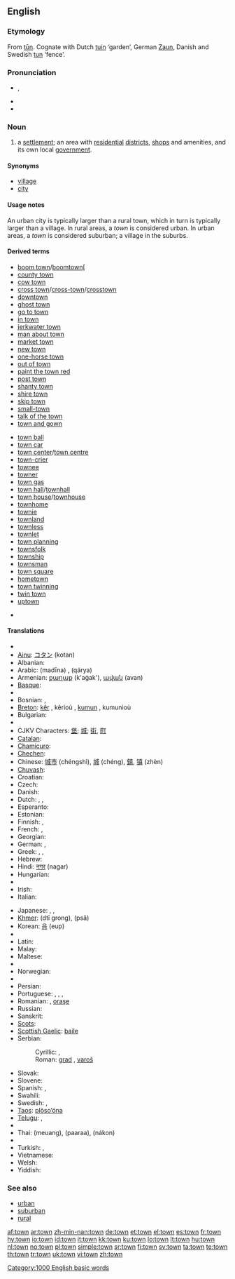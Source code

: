 ==English==

{{rank|show|terms|sort|435|town|dark|ye|common}}

===Etymology===
From {{etyl|ang}} [[tun|tūn]]. Cognate with Dutch [[tuin]] ‘garden’, German [[Zaun]], Danish and Swedish [[tun]] ‘fence’.

===Pronunciation===
* {{IPA|/taʊ̯n/}}, {{SAMPA|/taUn/}}
* {{audio|en-us-town.ogg|Audio (US)}}
* {{rhymes|aʊn}}

===Noun===
{{wikipedia}}
{{en-noun}}

# a [[settlement]]; an area with [[residential]] [[district]]s, [[shop]]s and amenities, and its own local [[government]].

====Synonyms====
* [[village]]
* [[city]]

====Usage notes====
An urban city is typically larger than a rural town, which in turn is typically larger than a village. In rural areas, a ''town'' is considered urban. In urban areas, a ''town'' is considered suburban; a village in the suburbs.

====Derived terms====
{{rel-top|Derived terms}}
* [[boom town]]/[[boomtown]][
* [[county town]]
* [[cow town]]
* [[cross town]]/[[cross-town]]/[[crosstown]]
* [[downtown]]
* [[ghost town]]
* [[go to town]]
* [[in town]]
* [[jerkwater town]]
* [[man about town]]
* [[market town]]
* [[new town]]
* [[one-horse town]]
* [[out of town]]
* [[paint the town red]]
* [[post town]]
* [[shanty town]]
* [[shire town]]
* [[skip town]]
* [[small-town]]
* [[talk of the town]]
* [[town and gown]]
{{rel-mid}}
* [[town ball]]
* [[town car]]
* [[town center]]/[[town centre]]
* [[town-crier]]
* [[townee]]
* [[towner]]
* [[town gas]]
* [[town hall]]/[[townhall]]
* [[town house]]/[[townhouse]]
* [[townhome]]
* [[townie]]
* [[townland]]
* [[townless]]
* [[townlet]]
* [[town planning]]
* [[townsfolk]]
* [[township]]
* [[townsman]]
* [[town square]]
* [[hometown]]
* [[town twinning]]
* [[twin town]]
* [[uptown]]
{{rel-bottom}}
* {{lookfrom|town}}

====Translations====
{{trans-top|settlement}}
* {{trreq|Afrikaans}}
* [[Ainu]]: [[コタン]] (kotan)
* Albanian: {{t-|sq|qytet|xs=Albanian}}
* Arabic: {{Arab|[[مدينة]]}} (madīna) {{f}}, {{Arab|[[قرية|قَرْيَةٌ]]}} (qárya) {{f}}
* Armenian: [[քաղաք]] (k'aġak'), [[ավան]] (avan)
* [[Basque]]: {{t|eu|herri}}
* {{trreq|Bengali}}
* Bosnian: {{t-|bs|grad|m}}, {{t-|bs|varoš}}
* [[Breton]]: [[kêr]] {{f}}, kêrioù {{p}}, [[kumun]] {{f}}, kumunioù {{p}}
* Bulgarian: {{t+|bg|град|m|tr=grad|sc=Cyrl}}
* {{trreq|Burmese}}
* CJKV Characters: [[堡]]; [[城]]; [[街]], [[町]]
* [[Catalan]]: {{t|ca|ciutat}}
* [[Chamicuro]]: {{tø|ccc|chi'nashtalichi}}
* [[Chechen]]: {{tø|ce|юрт|tr=jurt|sc=Cyrl|xs=Chechen}}
* Chinese: [[城市]] (chéngshì), [[城]] (chéng), [[鎮]], [[镇]] (zhèn)
* [[Chuvash]]: {{tø|cv|хула|tr=khula}}
* Croatian: {{t+|hr|grad|m|tr=grâd}}
* Czech: {{t+|cs|město|n}}
* Danish: {{t-|da|by}}
* Dutch: {{t+|nl|gemeente|f}}, {{t+|nl|stad|f}}, {{t-|nl|nederzetting|f}}
* Esperanto: {{t+|eo|urbo|xs=Esperanto}}
* Estonian: {{t+|et|linn}}
* Finnish: {{t+|fi|kunta}}, {{t+|fi|kaupunki}}
* French: {{t+|fr|commune|f}}, {{t+|fr|ville|f}}
* Georgian: {{t|ka|ქალაქი|tr=k'alak'i}}
* German: {{t+|de|Gemeinde|f}}, {{t+|de|Stadt|f}}
* Greek: {{t+|el|κωμόπολη|f|tr=komópoli|sc=Grek}}, {{t+|el|πολίχνη|f|sc=Grek}}, {{t+|el|κώμη|f|sc=Grek}}
* Hebrew: {{t+|he|עיר|f|alt=עִיר|tr=ir|sc=Hebr}}
* Hindi: [[नगर]] (nagar)
* Hungarian: {{t+|hu|város}}
* {{trreq|Ido}}
* Irish: {{t+|ga|baile|m|xs=Irish}}
* Italian: {{t+|it|città|f}}
{{trans-mid}}
* Japanese: {{t+|ja|街|sc=Jpan}}, {{t+|ja|町|sc=Jpan}}, {{t-|ja|まち|tr=machi|sc=Jpan}}
* [[Khmer]]: {{Khmr|[[ទីក្រុង]]}} (dtī grong), {{Khmr|[[ផ្សារ]]}} (psā)
* Korean: [[읍]] (eup)
* {{trreq|Kurdish}}
* Latin: {{t+|la|oppidum|n}}
* Malay: {{t-|ms|bandar|xs=Malay}}
* Maltese: {{t-|mt|raħal|xs=Maltese}}
* {{trreq|Maori}}
* Norwegian: {{t+|no|by}}
* {{trreq|Old English}}
* Persian: {{fa-Arab|[[شهرک]]}}
* Portuguese: {{t+|pt|vila|f}}, {{t+|pt|aldeia|f}}, {{t+|pt|povoado|m}}, {{t+|pt|arraial|m}}
* Romanian: {{t|ro|oraş|n}}, [[oraşe]] {{p}}
* Russian: {{t+|ru|город|m|tr=górod|sc=Cyrl}}
* Sanskrit: {{t-|sa|नगर|n|tr=nágara|sc=Deva|xs=Sanskrit}}
* [[Scots]]: {{tø|sco|toun|xs=Scots}}
* [[Scottish Gaelic]]: [[baile#Scottish Gaelic|baile]] {{m}}
* Serbian:
*: Cyrillic: {{t|sr|град|m}}, {{t|sr|варош|m}}
*: Roman: [[grad]] {{m}}, [[varoš]]
* Slovak: {{t|sk|mesto|n}}
* Slovene: {{t+|sl|mesto|n}}
* Spanish: {{t+|es|ciudad|f}}, {{t+|es|pueblo|m}}
* Swahili: {{t|sw|mji}}
* Swedish: {{t+|sv|stad|c}}, {{t+|sv|tätort|c}}
* [[Taos]]: [[plòso’óna]]
* [[Telugu]]: {{t|te|పట్టణము|tr=paTTaNamu}}, {{t|te|పట్నము|tr=paTnamu}}
* {{trreq|Tetum}}
* Thai: {{Thai|[[เมือง]]}} (meuang), {{Thai|[[พารา]]}} (paaraa), {{Thai|[[นคร]]}} (nákon)
* {{trreq|Tongan}}
* Turkish: {{t+|tr|ilçe}}, {{t+|tr|kasaba}}
* Vietnamese: {{t+|vi|tỉnh|xs=Vietnamese}}
* Welsh: {{t-|cy|tref|f|xs=Welsh}}
* Yiddish: {{t|yi|שטעטל|tr=shtetl|n}}
{{trans-bottom}}

===See also===
* [[urban]]
* [[suburban]]
* [[rural]]

[[Category:1000 English basic words]]

[[af:town]]
[[ar:town]]
[[zh-min-nan:town]]
[[de:town]]
[[et:town]]
[[el:town]]
[[es:town]]
[[fr:town]]
[[hy:town]]
[[io:town]]
[[id:town]]
[[it:town]]
[[kk:town]]
[[ku:town]]
[[lo:town]]
[[lt:town]]
[[hu:town]]
[[nl:town]]
[[no:town]]
[[pl:town]]
[[simple:town]]
[[sr:town]]
[[fi:town]]
[[sv:town]]
[[ta:town]]
[[te:town]]
[[th:town]]
[[tr:town]]
[[uk:town]]
[[vi:town]]
[[zh:town]]